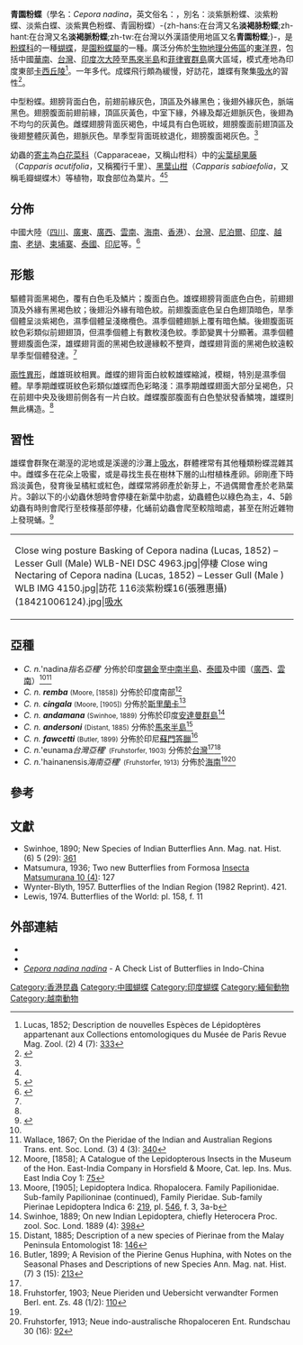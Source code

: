 {{NoteTA|G1=Butterfly}}
{{Speciesbox
| name = 青園粉蝶
| image = Cepora nadina eunama male 20131027.jpg
| image_width = 300px
| image_caption = 雄蝶形態
| image2 = Cepora nadina eunama female 20131027.jpg
| image2_width = 300px
| image2_caption = 雌蝶形態
| status = NE
| status_system = iucn3.1
| status_ref = 
| genus = Cepora
| species = nadina
| authority = (Lucas, 1852)
| range_map = 
| range_map_width = 300px
| range_map_caption = 
| subdivision_ranks = 亞種
| subdivision = 共有8個亞種，詳閱正文
| synonyms = {{collapsible list|bullets = true| title = 異名列表
| ''Pieris nadina''<br><small>Lucas, 1852</small>
| ''Huphina liquida''<br><small>Swinhoe, 1890</small>
| ''Huphina nadina hirayamai''<br><small>Matsumura, 1936</small>
|}}}}

'''青園粉蝶'''（學名：''Cepora nadina''，英文俗名：{{lang|en|Lesser Gull}}，別名：淡紫脈粉蝶、淡紫粉蝶、淡紫白蝶、淡紫異色粉蝶、青圓粉蝶）-{zh-hans:在台湾又名'''淡褐脉粉蝶''';zh-hant:在台灣又名'''淡褐脈粉蝶''';zh-tw:在台灣以外漢語使用地區又名'''青園粉蝶''';}-，是[[粉蝶科|粉蝶科]]的一種[[蝴蝶|蝴蝶]]，是[[園粉蝶屬|園粉蝶屬]]的一種。廣泛分佈於[[生物地理分佈區|生物地理分佈區]]的[[東洋界|東洋界]]，包括中國[[華南|華南]]、[[台灣|台灣]]、[[印度次大陸|印度次大陸]]至[[馬來半島|馬來半島]]和[[菲律賓群島|菲律賓群島]]廣大區域，模式產地為印度東部[[卡西丘陵|卡西丘陵]]<ref>Lucas, 1852; Description de nouvelles Espèces de Lépidoptères appartenant aux Collections entomologiques du Musée de Paris Revue Mag. Zool. (2) 4 (7): [https://archive.org/stream/revueetmagasinde04soci#page/333/mode/1up 333]</ref>。一年多代。成蝶飛行頗為緩慢，好訪花，雄蝶有聚集[[吸水|吸水]]的習性<ref name=c2017>{{Cite book|author=武春生、徐堉峯|title=中國蝴蝶圖鑑|publisher=海峡书局|date=2017|ISBN=9787556703029|language=zh-hans|page=397-399}}</ref>。

中型粉蝶。翅膀背面白色，前翅前緣灰色，頂區及外緣黑色；後翅外緣灰色，脈端黑色。翅膀腹面前翅前緣，頂區灰黃色，中室下緣，外緣及鄰近翅脈灰色，後翅為不均勻的灰黃色。雌蝶翅膀背面灰褐色，中域具有白色斑紋，翅膀腹面前翅頂區及後翅整體灰黃色，翅脈灰色。旱季型背面斑紋退化，翅膀腹面褐灰色。<ref name=c2017/>

幼蟲的[[寄主|寄主]]為[[白花菜科|白花菜科]]（Capparaceae，又稱山柑科）中的[[獨行千里|尖葉槌果藤]]（''Capparis acutifolia''，又稱獨行千里）、[[黑葉山柑|黑葉山柑]]（''Capparis sabiaefolia''，又稱毛瓣蝴蝶木）等植物，取食部位為葉片。<ref name=c2017/><ref name=t2013>{{Cite book|author=徐堉峰|title=臺灣蝴蝶圖鑑．上【弄蝶、鳳蝶、鳳蝶】|location=台灣|publisher=晨星出版有限公司|date=2013|page=311-313|ISBN=9789861776705|language=zh-tw}}</ref>

== 分佈 ==
中國大陸（[[四川|四川]]、[[廣東|廣東]]、[[廣西|廣西]]、[[雲南|雲南]]、[[海南|海南]]、[[香港|香港]]）、[[台灣|台灣]]、[[尼泊爾|尼泊爾]]、[[印度|印度]]、[[越南|越南]]、[[老撾|老撾]]、[[柬埔寨|柬埔寨]]、[[泰國|泰國]]、[[印尼|印尼]]等。<ref name=c1994>{{cite book|editor=周尧|title=中国蝶类志|publisher=河南科学技術出版社|year=1994|volume=1|pages=256|language=zh-cn}}</ref>

== 形態 ==
驅體背面黑褐色，覆有白色毛及鱗片；腹面白色。雄蝶翅膀背面底色白色，前翅翅頂及外緣有黑褐色紋；後翅沿外緣有暗色紋。前翅腹面底色呈白色翅頂暗色，旱季個體呈淡紫褐色，濕季個體呈淺橄欖色。濕季個體翅脈上覆有暗色鱗。後翅腹面斑紋色彩類似前翅翅頂，但濕季個體上有數枚淺色紋。季節變異十分顯著。濕季個體豐翅腹面色深，雄蝶翅背面的黑褐色紋邊緣較不整齊，雌蝶翅背面的黑褐色紋遠較旱季型個體發達。<ref name=t2013/>

[[兩性異形|兩性異形]]，雌雄斑紋相異。雌蝶的翅背面白紋較雄蝶縮減，模糊，特別是濕季個體。旱季期雌蝶斑紋色彩類似雄蝶而色彩略淺：濕季期雌蝶翅面大部分呈褐色，只在前翅中央及後翅前側各有一片白紋。雌蝶腹部腹面有白色墊狀發香鱗塊，雄蝶則無此構造。<ref name=t2013/>

== 習性 ==
雄蝶會群聚在潮溼的泥地或是溪邊的沙灘上[[吸水|吸水]]，群體裡常有其他種類粉蝶混雜其中。雌蝶多在花朵上吸蜜，或是尋找生長在樹林下層的山柑植株產卵。卵剛產下時爲淡黃色，發育後呈橘紅或紅色，雌蝶常將卵產於新芽上，不過偶爾會產於老熟葉片。3齡以下的小幼蟲休憩時會停棲在新葉中肋處，幼蟲體色以綠色為主，4、5齡幼蟲有時則會爬行至枝條基部停棲，化蛹前幼蟲會爬至較陰暗處，甚至在附近雜物上發現蛹。<ref name=t2014>{{Cite book|author=呂至堅、陳建仁|title=蝴蝶生活史圖鑑|location=台灣|publisher=晨星出版有限公司|date=2014|ISBN=9789861777849|page=164|language=zh-hant}}</ref>
{| align=center 
|- 
|
<gallery mode="packed">
Close wing posture Basking of Cepora nadina (Lucas, 1852) – Lesser Gull (Male) WLB-NEI DSC 4963.jpg|停棲
Close wing Nectaring of Cepora nadina (Lucas, 1852) – Lesser Gull (Male ) WLB IMG 4150.jpg|訪花
116淡紫粉蝶16(張雅惠攝) (18421006124).jpg|[[吸水|吸水]]
</gallery>
|}

== 亞種 ==
* ''C. n. '''nadina'' 指名亞種''' 分佈於印度[[錫金|錫金]]至[[中南半島|中南半島]]、[[泰國|泰國]]及中國（[[廣西|廣西]]、[[雲南|雲南]]）<ref name=c1994/><ref>Wallace, 1867; On the Pieridae of the Indian and Australian Regions Trans. ent. Soc. Lond. (3) 4 (3): [https://archive.org/stream/transactionsofen34186568roya#page/340/mode/1up 340]</ref>
* ''C. n. '''remba''''' <small>(Moore, [1858])</small> 分佈於印度南部<ref>Moore, [1858]; A Catalogue of the Lepidopterous Insects in the Museum of the Hon. East-India Company in Horsfield & Moore, Cat. lep. Ins. Mus. East India Coy 1: [https://archive.org/stream/catalogueoflepid01east#page/75/mode/1up 75]</ref>
* ''C. n. '''cingala''''' <small>(Moore, [1905])</small> 分佈於[[斯里蘭卡|斯里蘭卡]]<ref>Moore, [1905]; Lepidoptera Indica. Rhopalocera. Family Papilionidae. Sub-family Papilioninae (continued), Family Pieridae. Sub-family Pierinae Lepidoptera Indica 6: [https://archive.org/stream/lepidopteraindic06moor#page/219/mode/1up 219], pl. [https://archive.org/stream/lepidopteraindic06moor#page/n410/mode/1up 546], f. 3, 3a-b</ref>
* ''C. n. '''andamana''''' <small>(Swinhoe, 1889)</small> 分佈於印度[[安達曼群島|安達曼群島]]<ref>Swinhoe, 1889; On new Indian Lepidoptera, chiefly Heterocera Proc. zool. Soc. Lond. 1889 (4): [https://archive.org/stream/proceedingsofgen89zool#page/398/mode/1up 398]</ref>
* ''C. n. '''andersoni''''' <small>(Distant, 1885)</small> 分佈於[[馬來半島|馬來半島]]<ref>Distant, 1885; Description of a new species of Pierinae from the Malay Peninsula Entomologist 18: [https://archive.org/stream/entomologist181885brit#page/146/mode/1up 146]</ref>
* ''C. n. '''fawcetti''''' <small>(Butler, 1899)</small> 分佈於印尼[[蘇門答臘|蘇門答臘]]<ref>Butler, 1899; A Revision of the Pierine Genus Huphina, with Notes on the Seasonal Phases and Descriptions of new Species Ann. Mag. nat. Hist. (7) 3 (15): [https://archive.org/stream/annalsmagazineof731899lond#page/213/mode/1up 213]</ref>
* ''C. n. '''eunama'' 台灣亞種''' <small>(Fruhstorfer, 1903)</small> 分佈於[[台灣|台灣]]<ref name=c1994/><ref>Fruhstorfer, 1903; Neue Pieriden und Uebersicht verwandter Formen Berl. ent. Zs. 48 (1/2): [https://archive.org/stream/berlinerentomolo481903berl#page/110/mode/1up 110]</ref>
* ''C. n. '''hainanensis'' 海南亞種''' <small>(Fruhstorfer, 1913)</small> 分佈於[[海南|海南]]<ref name=c1994/><ref>Fruhstorfer, 1913; Neue indo-australische Rhopaloceren Ent. Rundschau 30 (16): [https://archive.org/stream/entomologischeru3031191314stut#page/n103/mode/1up 92]</ref>

== 參考 ==
{{reflist|2}}

== 文獻 ==
* Swinhoe, 1890; New Species of Indian Butterflies Ann. Mag. nat. Hist. (6) 5  (29): [https://archive.org/stream/annalsmagazineof651890lond#page/361/mode/1up 361]
* Matsumura, 1936; Two new Butterflies from Formosa [http://hdl.handle.net/2115/9325 Insecta Matsumurana 10 (4)]: 127
* Wynter-Blyth, 1957. Butterflies of the Indian Region (1982 Reprint). 421.
* Lewis, 1974. Butterflies of the World: pl. 158, f. 11

== 外部連結 ==
* {{Commonscat-inline|Cepora nadina}}
* {{Wikispecies-inline|Cepora nadina}}
* [http://yutaka.it-n.jp/pie/20180001.html ''Cepora nadina nadina'']  - A Check List of Butterflies in Indo-China {{en}}
{{Taxonbar|from=}}
{{園粉蝶屬}}
[[Category:香港昆蟲|Category:香港昆蟲]]
[[Category:中國蝴蝶|Category:中國蝴蝶]]
[[Category:印度蝴蝶|Category:印度蝴蝶]]
[[Category:緬甸動物|Category:緬甸動物]]
[[Category:越南動物|Category:越南動物]]